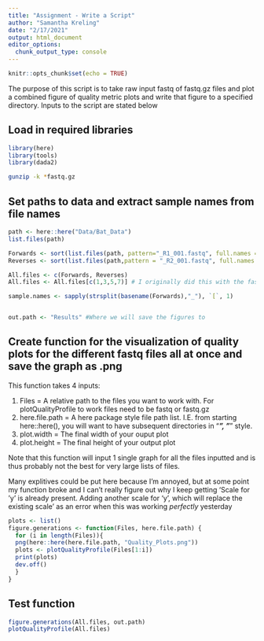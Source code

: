 ```yaml
---
title: "Assignment - Write a Script"
author: "Samantha Kreling"
date: "2/17/2021"
output: html_document
editor_options: 
  chunk_output_type: console
---
```



```r
knitr::opts_chunk$set(echo = TRUE)
```
The purpose of this script is to take raw input fastq of fastq.gz files and plot a combined figure of quality metric plots and write that figure to a specified directory. Inputs to the script are stated below

## Load in required libraries
```r
library(here)
library(tools)
library(dada2)
```

```bash
gunzip -k *fastq.gz
```

## Set paths to data and extract sample names from file names
```r

path <- here::here("Data/Bat_Data")
list.files(path)

Forwards <- sort(list.files(path, pattern="_R1_001.fastq", full.names = T))
Reverses <- sort(list.files(path,pattern = "_R2_001.fastq", full.names = T))

All.files <- c(Forwards, Reverses)
All.files <- All.files[c(1,3,5,7)] # I originally did this with the fastq files only, but needed the .gz to push to github and I couldn't find a way to not include them in the file list above for some reason that worked so this is a horrible solution but my fucntion is broken now anyway and I seriously don't have time to fix it and have already spent like 6 hours on this class today and many others through the week :/

sample.names <- sapply(strsplit(basename(Forwards),"_"), `[`, 1)


out.path <- "Results" #Where we will save the figures to
```
## Create function for the visualization of quality plots for the different fastq files all at once and save the graph as .png

This function takes 4 inputs:

1. Files = A relative path to the files you want to work with. For plotQualityProfile to work files need to be fastq or fastq.gz
2. here.file.path = A here package style file path list. I.E. from starting here::here(), you will want to have subsequent directories in "___", "___" style.
3. plot.width = The final width of your ouput plot
4. plot.height = The final height of your output plot

Note that this function will input 1 single graph for all the files inputted and is thus probably not the best for very large lists of files.


Many explitives could be put here because I'm annoyed, but at some point my function broke and I can't really figure out why I keep getting 'Scale for 'y' is already present. Adding another scale for 'y', which will replace the existing scale' as an error when this was working *perfectly* yesterday
```r
plots <- list()
figure.generations <- function(Files, here.file.path) {
  for (i in length(Files)){
  png(here::here(here.file.path, "Quality_Plots.png"))
  plots <- plotQualityProfile(Files[1:i])
  print(plots)
  dev.off()
  }
}

```

## Test function
```r
figure.generations(All.files, out.path)
plotQualityProfile(All.files)
```



